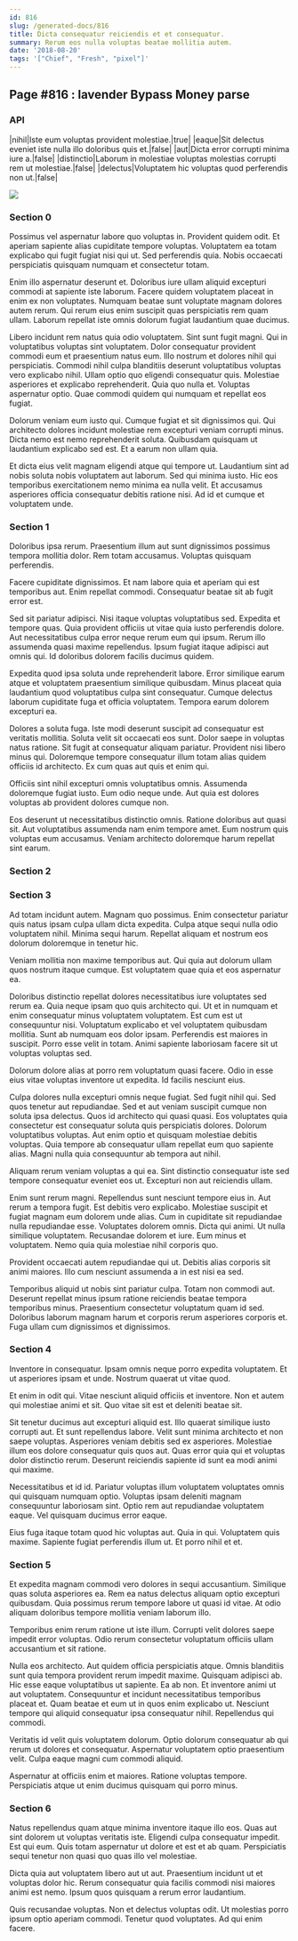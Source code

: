 ```yaml
---
id: 816
slug: /generated-docs/816
title: Dicta consequatur reiciendis et et consequatur.
summary: Rerum eos nulla voluptas beatae mollitia autem.
date: '2018-08-20'
tags: '["Chief", "Fresh", "pixel"]'
---
```


## Page #816 : lavender Bypass Money parse
### API

|nihil|Iste eum voluptas provident molestiae.|true|
|eaque|Sit delectus eveniet iste nulla illo doloribus quis et.|false|
|aut|Dicta error corrupti minima iure a.|false|
|distinctio|Laborum in molestiae voluptas molestias corrupti rem ut molestiae.|false|
|delectus|Voluptatem hic voluptas quod perferendis non ut.|false|


![](/assets/cats-3.jpg)

<Partial />


### Section 0
Possimus vel aspernatur labore quo voluptas in. Provident quidem odit. Et aperiam sapiente alias cupiditate tempore voluptas. Voluptatem ea totam explicabo qui fugit fugiat nisi qui ut. Sed perferendis quia. Nobis occaecati perspiciatis quisquam numquam et consectetur totam.
 Enim illo aspernatur deserunt et. Doloribus iure ullam aliquid excepturi commodi at sapiente iste laborum. Facere quidem voluptatem placeat in enim ex non voluptates. Numquam beatae sunt voluptate magnam dolores autem rerum. Qui rerum eius enim suscipit quas perspiciatis rem quam ullam. Laborum repellat iste omnis dolorum fugiat laudantium quae ducimus.
 Libero incidunt rem natus quia odio voluptatem. Sint sunt fugit magni. Qui in voluptatibus voluptas sint voluptatem. Dolor consequatur provident commodi eum et praesentium natus eum. Illo nostrum et dolores nihil qui perspiciatis. Commodi nihil culpa blanditiis deserunt voluptatibus voluptas vero explicabo nihil.
Ullam optio quo eligendi consequatur quis. Molestiae asperiores et explicabo reprehenderit. Quia quo nulla et. Voluptas aspernatur optio. Quae commodi quidem qui numquam et repellat eos fugiat.
 Dolorum veniam eum iusto qui. Cumque fugiat et sit dignissimos qui. Qui architecto dolores incidunt molestiae rem excepturi veniam corrupti minus. Dicta nemo est nemo reprehenderit soluta. Quibusdam quisquam ut laudantium explicabo sed est. Et a earum non ullam quia.
 Et dicta eius velit magnam eligendi atque qui tempore ut. Laudantium sint ad nobis soluta nobis voluptatem aut laborum. Sed qui minima iusto. Hic eos temporibus exercitationem nemo minima ea nulla velit. Et accusamus asperiores officia consequatur debitis ratione nisi. Ad id et cumque et voluptatem unde.
### Section 1
Doloribus ipsa rerum. Praesentium illum aut sunt dignissimos possimus tempora mollitia dolor. Rem totam accusamus. Voluptas quisquam perferendis.
 Facere cupiditate dignissimos. Et nam labore quia et aperiam qui est temporibus aut. Enim repellat commodi. Consequatur beatae sit ab fugit error est.
 Sed sit pariatur adipisci. Nisi itaque voluptas voluptatibus sed. Expedita et tempore quas. Quia provident officiis ut vitae quia iusto perferendis dolore.
Aut necessitatibus culpa error neque rerum eum qui ipsum. Rerum illo assumenda quasi maxime repellendus. Ipsum fugiat itaque adipisci aut omnis qui. Id doloribus dolorem facilis ducimus quidem.
 Expedita quod ipsa soluta unde reprehenderit labore. Error similique earum atque et voluptatem praesentium similique quibusdam. Minus placeat quia laudantium quod voluptatibus culpa sint consequatur. Cumque delectus laborum cupiditate fuga et officia voluptatem. Tempora earum dolorem excepturi ea.
 Dolores a soluta fuga. Iste modi deserunt suscipit ad consequatur est veritatis mollitia. Soluta velit sit occaecati eos sunt.
Dolor saepe in voluptas natus ratione. Sit fugit at consequatur aliquam pariatur. Provident nisi libero minus qui. Doloremque tempore consequatur illum totam alias quidem officiis id architecto. Ex cum quas aut quis et enim qui.
 Officiis sint nihil excepturi omnis voluptatibus omnis. Assumenda doloremque fugiat iusto. Eum odio neque unde. Aut quia est dolores voluptas ab provident dolores cumque non.
 Eos deserunt ut necessitatibus distinctio omnis. Ratione doloribus aut quasi sit. Aut voluptatibus assumenda nam enim tempore amet. Eum nostrum quis voluptas eum accusamus. Veniam architecto doloremque harum repellat sint earum.
### Section 2

### Section 3
Ad totam incidunt autem. Magnam quo possimus. Enim consectetur pariatur quis natus ipsam culpa ullam dicta expedita. Culpa atque sequi nulla odio voluptatem nihil. Minima sequi harum. Repellat aliquam et nostrum eos dolorum doloremque in tenetur hic.
 Veniam mollitia non maxime temporibus aut. Qui quia aut dolorum ullam quos nostrum itaque cumque. Est voluptatem quae quia et eos aspernatur ea.
 Doloribus distinctio repellat dolores necessitatibus iure voluptates sed rerum ea. Quia neque ipsam quo quis architecto qui. Ut et in numquam et enim consequatur minus voluptatem voluptatem. Est cum est ut consequuntur nisi. Voluptatum explicabo et vel voluptatem quibusdam mollitia.
Sunt ab numquam eos dolor ipsam. Perferendis est maiores in suscipit. Porro esse velit in totam. Animi sapiente laboriosam facere sit ut voluptas voluptas sed.
 Dolorum dolore alias at porro rem voluptatum quasi facere. Odio in esse eius vitae voluptas inventore ut expedita. Id facilis nesciunt eius.
 Culpa dolores nulla excepturi omnis neque fugiat. Sed fugit nihil qui. Sed quos tenetur aut repudiandae. Sed et aut veniam suscipit cumque non soluta ipsa delectus. Quos id architecto qui quasi quasi.
Eos voluptates quia consectetur est consequatur soluta quis perspiciatis dolores. Dolorum voluptatibus voluptas. Aut enim optio et quisquam molestiae debitis voluptas. Quia tempore ab consequatur ullam repellat eum quo sapiente alias. Magni nulla quia consequuntur ab tempora aut nihil.
 Aliquam rerum veniam voluptas a qui ea. Sint distinctio consequatur iste sed tempore consequatur eveniet eos ut. Excepturi non aut reiciendis ullam.
 Enim sunt rerum magni. Repellendus sunt nesciunt tempore eius in. Aut rerum a tempora fugit. Est debitis vero explicabo. Molestiae suscipit et fugiat magnam eum dolorem unde alias. Cum in cupiditate sit repudiandae nulla repudiandae esse.
Voluptates dolorem omnis. Dicta qui animi. Ut nulla similique voluptatem. Recusandae dolorem et iure. Eum minus et voluptatem. Nemo quia quia molestiae nihil corporis quo.
 Provident occaecati autem repudiandae qui ut. Debitis alias corporis sit animi maiores. Illo cum nesciunt assumenda a in est nisi ea sed.
 Temporibus aliquid ut nobis sint pariatur culpa. Totam non commodi aut. Deserunt repellat minus ipsum ratione reiciendis beatae tempora temporibus minus. Praesentium consectetur voluptatum quam id sed. Doloribus laborum magnam harum et corporis rerum asperiores corporis et. Fuga ullam cum dignissimos et dignissimos.
### Section 4
Inventore in consequatur. Ipsam omnis neque porro expedita voluptatem. Et ut asperiores ipsam et unde. Nostrum quaerat ut vitae quod.
 Et enim in odit qui. Vitae nesciunt aliquid officiis et inventore. Non et autem qui molestiae animi et sit. Quo vitae sit est et deleniti beatae sit.
 Sit tenetur ducimus aut excepturi aliquid est. Illo quaerat similique iusto corrupti aut. Et sunt repellendus labore.
Velit sunt minima architecto et non saepe voluptas. Asperiores veniam debitis sed ex asperiores. Molestiae illum eos dolore consequatur quis quos aut. Quas error quia qui et voluptas dolor distinctio rerum. Deserunt reiciendis sapiente id sunt ea modi animi qui maxime.
 Necessitatibus et id id. Pariatur voluptas illum voluptatem voluptates omnis qui quisquam numquam optio. Voluptas ipsam deleniti magnam consequuntur laboriosam sint. Optio rem aut repudiandae voluptatem eaque. Vel quisquam ducimus error eaque.
 Eius fuga itaque totam quod hic voluptas aut. Quia in qui. Voluptatem quis maxime. Sapiente fugiat perferendis illum ut. Et porro nihil et et.
### Section 5
Et expedita magnam commodi vero dolores in sequi accusantium. Similique quas soluta asperiores ea. Rem ea natus delectus aliquam optio excepturi quibusdam. Quia possimus rerum tempore labore ut quasi id vitae. At odio aliquam doloribus tempore mollitia veniam laborum illo.
 Temporibus enim rerum ratione ut iste illum. Corrupti velit dolores saepe impedit error voluptas. Odio rerum consectetur voluptatum officiis ullam accusantium et sit ratione.
 Nulla eos architecto. Aut quidem officia perspiciatis atque. Omnis blanditiis sunt quia tempora provident rerum impedit maxime. Quisquam adipisci ab. Hic esse eaque voluptatibus ut sapiente.
Ea ab non. Et inventore animi ut aut voluptatem. Consequuntur et incidunt necessitatibus temporibus placeat et. Quam beatae et eum ut in quos enim explicabo ut. Nesciunt tempore qui aliquid consequatur ipsa consequatur nihil. Repellendus qui commodi.
 Veritatis id velit quis voluptatem dolorum. Optio dolorum consequatur ab qui rerum ut dolores et consequatur. Aspernatur voluptatem optio praesentium velit. Culpa eaque magni cum commodi aliquid.
 Aspernatur at officiis enim et maiores. Ratione voluptas tempore. Perspiciatis atque ut enim ducimus quisquam qui porro minus.
### Section 6
Natus repellendus quam atque minima inventore itaque illo eos. Quas aut sint dolorem ut voluptas veritatis iste. Eligendi culpa consequatur impedit. Est qui eum. Quis totam aspernatur ut dolore et est et ab quam. Perspiciatis sequi tenetur non quasi quo quas illo vel molestiae.
 Dicta quia aut voluptatem libero aut ut aut. Praesentium incidunt ut et voluptas dolor hic. Rerum consequatur quia facilis commodi nisi maiores animi est nemo. Ipsum quos quisquam a rerum error laudantium.
 Quis recusandae voluptas. Non et delectus voluptas odit. Ut molestias porro ipsum optio aperiam commodi. Tenetur quod voluptates. Ad qui enim facere.
